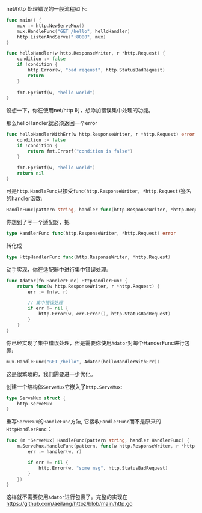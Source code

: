 
net/http 处理错误的一般流程如下:

```go {8-12}
func main() {
	mux := http.NewServeMux()
	mux.HandleFunc("GET /hello", helloHandler)
	http.ListenAndServe(":8080", mux)
}

func helloHandler(w http.ResponseWriter, r *http.Request) {
	condition := false
	if !condition {
		http.Error(w, "bad reqeust", http.StatusBadRequest)
		return
	}
	
	fmt.Fprintf(w, "hello world")
}
```

设想一下，你在使用net/http 时，想添加错误集中处理的功能。

那么helloHandler就必须返回一个error

```go {1}
func helloHandlerWithErr(w http.ResponseWriter, r *http.Request) error {
	condition := false
	if !condition {
		return fmt.Errorf("condition is false")
	}

	fmt.Fprintf(w, "hello world")
	return nil
}
```

可是`http.HandleFunc`只接受`func(http.ResponseWriter, *http.Request)`签名的handler函数:

```go
HandleFunc(pattern string, handler func(http.ResponseWriter, *http.Request))
```

你想到了写一个适配器，把

```go
type HandlerFunc func(http.ResponseWriter, *http.Request) error
```

转化成

```go
type HttpHandlerFunc func(http.ResponseWriter, *http.Request)
```

动手实现，你在适配器中进行集中错误处理:

```go
func Adator(fn HandlerFunc) HttpHandlerFunc {
	return func(w http.ResponseWriter, r *http.Request) {
		err := fn(w, r)

		// 集中错误处理
		if err != nil {
			http.Error(w, err.Error(), http.StatusBadRequest)
		}
	}
}
```

你已经实现了集中错误处理，但是需要你使用`Adator`对每个HanderFunc进行包裹:

```go
mux.HandleFunc("GET /hello", Adator(helloHandlerWithErr))
```

这是很繁琐的，我们需要进一步优化。

创建一个结构体`ServeMux`它嵌入了`http.ServeMux`:

```go
type ServeMux struct {
	http.ServeMux
}
```

重写`ServeMux`的`HandleFunc`方法, 它接收`HandlerFunc`而不是原来的`HttpHandlerFunc`：

```go
func (m *ServeMux) HandleFunc(pattern string, handler HandlerFunc) {
	m.ServeMux.HandleFunc(pattern, func(w http.ResponseWriter, r *http.Request) {
		err := handler(w, r)

		if err != nil {
			http.Error(w, "some msg", http.StatusBadRequest)
		}
	})
}
```

这样就不需要使用`Adator`进行包裹了。完整的实现在
<span className="text-sky-300">https://github.com/aeilang/httpz/blob/main/http.go</span>
